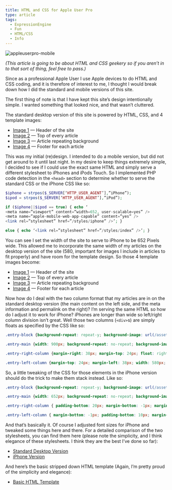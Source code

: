 ```yaml
---
title: HTML and CSS for Apple User Pro
type: article
tags:
  - ExpressionEngine
  - Fun
  - HTML/CSS
  - Info
---
```


![appleuserpro-mobile](/assets/uploads/2011-11-12/appleuserpro-mobile.jpg)

_(This article is going to be about HTML and CSS geekery so if you aren’t in to that sort of thing, feel free to pass.)_

Since as a professional Apple User I use Apple devices to do HTML and CSS coding, and it is therefore of interest to me, I thought I would break down how I did the standard and mobile versions of this site.

The first thing of note is that I have kept this site’s design intentionally simple. I wanted something that looked nice, and that wasn’t cluttered.

The standard desktop version of this site is powered by HTML, CSS, and 4 template images:

-   [Image 1](/assets/template_01.png) — Header of the site
-   [Image 2](/assets/template_02.png) — Top of every article
-   [Image 3](/assets/template_03.png) — Article repeating background
-   [Image 4](/assets/template_04.png) — Footer for each article


This was my initial (re)design. I intended to do a mobile version, but did not get around to it until last night. In my desire to keep things extremely simple, I decided to see if I could use the exact same HTML and simply serve a different stylesheet to iPhones and iPods Touch. So I implemented PHP code detection in the `<head>` section to determine whether to serve the standard CSS or the iPhone CSS like so:

```php
$iphone = strpos($_SERVER[‘HTTP_USER_AGENT’],”iPhone”);
$ipod = strpos($_SERVER[‘HTTP_USER_AGENT’],”iPod”);

if ($iphone||$ipod == true) { echo ‘
<meta name=”viewport” content=”width=652, user-scalable=yes” />
<meta name=”apple-mobile-web-app-capable” content=”yes” />
<link rel=”stylesheet” href=”/styles/iphone” />’; }

else { echo ‘<link rel=”stylesheet” href=”/styles/index” />’; }
```

You can see I set the width of the site to serve to iPhone to be 652 Pixels wide. This allowed me to incorporate the same width of my articles on the desktop version of the site (580, important for images I include in articles to fit properly) and have room for the template design. So those 4 template images become:

-   [Image 1](/assets/template-iphone_01.png) — Header of the site
-   [Image 2](/assets/template-iphone_02.png) — Top of every article
-   [Image 3](/assets/template-iphone_03.png) — Article repeating background
-   [Image 4](/assets/template-iphone_04.png) — Footer for each article

Now how do I deal with the two column format that my articles are in on the standard desktop version (the main content on the left side, and the meta information and permalink on the right)? I’m serving the same HTML so how do I adjust it to work for iPhone? iPhones are longer than wide so left/right column division isn’t great. Well those two columns (`<div>`s) are simply floats as specified by the CSS like so:

```css
.entry-block {background-repeat: repeat-y; background-image: url(/assets/template_03.png); width: 900px; overflow: auto}

.entry-main {width: 900px; background-repeat: no-repeat; background-image: url(/assets/template_02.png); overflow: auto}

.entry-right-column {margin-right: 38px; margin-top: 24px; float: right; width: 210px;}

.entry-left-column {margin-top: 24px; margin-left: 38px; width: 580px; float: left;}
```

So, a little tweaking of the CSS for those elements in the iPhone version should do the trick to make them stack instead. Like so:

```css
.entry-block {background-repeat: repeat-y; background-image: url(/assets/template-iphone_03.png); width: 652px; overflow: hidden}

.entry-main {width: 652px; background-repeat: no-repeat; background-image: url(/assets/template-iphone_02.png); overflow: hidden}

.entry-right-column { padding-bottom: 20px; margin-bottom: -1px; margin-top: 10px; padding-left: 26px; padding-top: 12px; border-top-style: solid; border-top-width: 1px; margin-left: 38px; width: 550px;}

.entry-left-column { margin-bottom: -1px; padding-bottom: 10px; margin-left: 38px; margin-top: 24px; width: 570px;}
```

And that’s basically it. Of course I adjusted font sizes for iPhone and tweaked some things here and there. For a detailed comparison of the two stylesheets, you can find them here (please note the simplicity, and I think elegance of these stylesheets. I think they are the best I’ve done so far):

-   [Standard Desktop Version](/styles/index)
-   [iPhone Version](/styles/iphone)

And here’s the basic stripped down HTML template (Again, I’m pretty proud of the simplicity and elegance):

-   [Basic HTML Template](/assets/uploads/2011-11-12/basic-html-template.txt)
